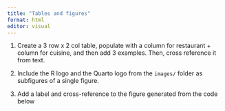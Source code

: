 ```yaml
---
title: "Tables and figures"
format: html
editor: visual
---
```


1.  Create a 3 row x 2 col table, populate with a column for restaurant + column for cuisine, and then add 3 examples. Then, cross reference it from text.

2.  Include the R logo and the Quarto logo from the `images/` folder as subfigures of a single figure.

3.  Add a label and cross-reference to the figure generated from the code below

